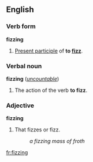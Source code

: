 ==English==
===Verb form===
'''fizzing'''

#[[Present participle]] of '''to [[fizz]]'''.

===Verbal noun===
'''fizzing''' (''[[uncountable]]'')

#The action of the verb '''to fizz'''.

===Adjective===
'''fizzing'''

#That fizzes or fizz.
#:''a fizzing mass of froth''

[[fr:fizzing]]